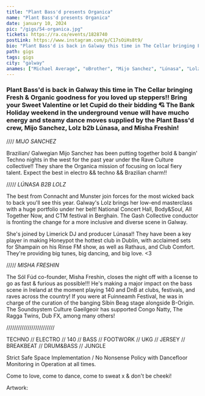 ---
title: "Plant Bass'd presents Organica"
name: "Plant Bass'd presents Organica"
date: january 10, 2024
pic: "/gigs/54-organica.jpg"
tickets: https://ra.co/events/1828740
postLink: https://www.instagram.com/p/C17sOiHs8t9/
bio: "Plant Bass'd is back in Galway this time in The Cellar bringing Fresh & Organic goodness for you loved up steppers!! Bring your Sweet Valentine or let Cupid do their bidding 💘"
path: gigs
tags: gigs
city: "galway"
anames: ["Michael Average", "oBrother", "Mijo Sanchez", "Lúnasa", "Lolz", "Misha Freshin"]
---

### Plant Bass'd is back in Galway this time in The Cellar bringing Fresh & Organic goodness for you loved up steppers!! Bring your Sweet Valentine or let Cupid do their bidding 💘 The Bank Holiday weekend in the underground venue will have mucho energy and steamy dance moves supplied by the Plant Bass'd crew, Mijo Sanchez, Lolz b2b Lúnasa, and Misha Freshin!

//// _MIJO SANCHEZ_

Brazilian/ Galwegian Mijo Sanchez has been putting together bold & bangin' Techno nights in the west for the past year under the Rave Culture collective!! They share the Organica mission of focusing on local fiery talent. Expect the best in electro && techno && Brazilian charm!!

///// _LÚNASA B2B LOLZ_

The best from Connacht and Munster join forces for the most wicked back to back you'll see this year. Galway's Lolz brings her low-end masterclass with a huge portfolio under her belt! National Concert Hall, Body&Soul, All Together Now, and CTM festival in Berghain. The Gash Collective conductor is fronting the change for a more inclusive and diverse scene in Galway.

She's joined by Limerick DJ and producer Lúnasa!! They have been a key player in making Honeypot the hottest club in Dublin, with acclaimed sets for Shampain on his Rinse FM show, as well as Rathaus, and Club Comfort. They're providing big tunes, big dancing, and big love. \<3

///// _MISHA FRESHIN_

The Sól Fúd co-founder, Misha Freshin, closes the night off with a license to go as fast & furious as possible!!! He's making a major impact on the bass scene in Ireland at the moment playing 140 and DnB at clubs, festivals, and raves across the country! If you were at Fuinneamh Festival, he was in charge of the curation of the banging Síbín Beag stage alongside B-Origin. The Soundsystem Culture Gaeilgeoir has supported Congo Natty, The Ragga Twins, Dub FX, among many others!

/////////////////////////

TECHNO // ELECTRO // 140 // BASS // FOOTWORK // UKG // JERSEY // BREAKBEAT // DRUM&BASS // JUNGLE

Strict Safe Space Implementation / No Nonsense Policy with Dancefloor Monitoring in Operation at all times.

Come to love, come to dance, come to sweat x & don't be cheeki!

Artwork: <HoverLink url="https://www.instagram.com/e.fitzp/" name="@e.fitzp" external />
